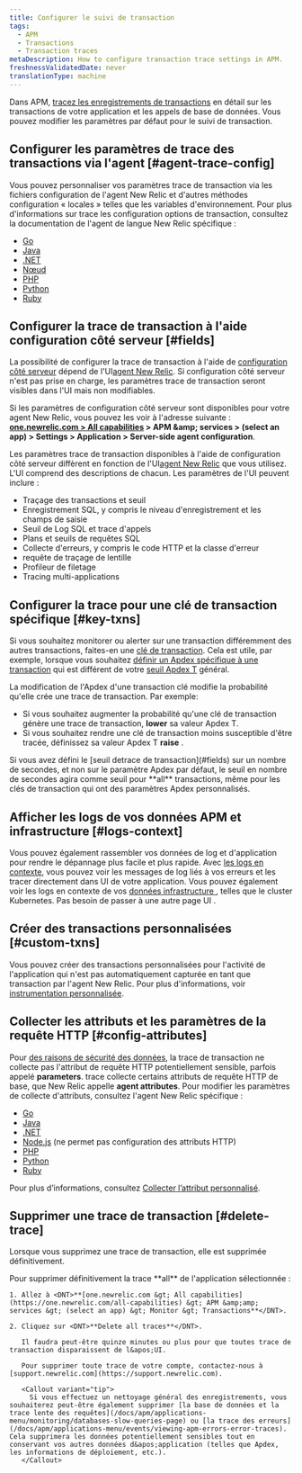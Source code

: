 ```yaml
---
title: Configurer le suivi de transaction
tags:
  - APM
  - Transactions
  - Transaction traces
metaDescription: How to configure transaction trace settings in APM.
freshnessValidatedDate: never
translationType: machine
---
```


Dans APM, [tracez les enregistrements de transactions](/docs/apm/transactions/transaction-traces/transaction-traces) en détail sur les transactions de votre application et les appels de base de données. Vous pouvez modifier les paramètres par défaut pour le suivi de transaction.

## Configurer les paramètres de trace des transactions via l&apos;agent [#agent-trace-config]

Vous pouvez personnaliser vos paramètres trace de transaction via les fichiers configuration de l&apos;agent New Relic et d&apos;autres méthodes configuration « locales » telles que les variables d&apos;environnement. Pour plus d&apos;informations sur trace les configuration options de transaction, consultez la documentation de l&apos;agent de langue New Relic spécifique :

* [Go](/docs/agents/go-agent/instrumentation/go-agent-configuration#transaction-tracer)
* [Java](/docs/agents/java-agent/configuration/java-agent-configuration-config-file#h2-transaction-tracer)
* [.NET](/docs/agents/net-agent/installation-configuration/net-agent-configuration#transaction_tracer)
* [Nœud](/docs/agents/nodejs-agent/installation-configuration/nodejs-agent-configuration#tx_tracer_config)
* [PHP](/docs/agents/php-agent/configuration/php-agent-configuration#inivar-tt-settings)
* [Python](/docs/agents/python-agent/installation-configuration/python-agent-configuration#txn-tracer-settings)
* [Ruby](/docs/agents/ruby-agent/installation-configuration/ruby-agent-configuration#transaction_tracer)

## Configurer la trace de transaction à l&apos;aide configuration côté serveur [#fields]

La possibilité de configurer la trace de transaction à l&apos;aide de [configuration côté serveur](/docs/agents/manage-apm-agents/configuration/server-side-agent-configuration) dépend de l&apos;UI[agent New Relic](#agent-trace-config). Si configuration côté serveur n&apos;est pas prise en charge, les paramètres trace de transaction seront visibles dans l&apos;UI mais non modifiables.

Si les paramètres de configuration côté serveur sont disponibles pour votre agent New Relic, vous pouvez les voir à l&apos;adresse suivante : <DNT>**[one.newrelic.com &gt; All capabilities](https://one.newrelic.com/all-capabilities) &gt; APM &amp;amp; services &gt; (select an app) &gt; Settings &gt; Application &gt; Server-side agent configuration**</DNT>.

Les paramètres trace de transaction disponibles à l&apos;aide de configuration côté serveur diffèrent en fonction de l&apos;UI[agent New Relic](#agent-trace-config) que vous utilisez. L&apos;UI comprend des descriptions de chacun. Les paramètres de l&apos;UI peuvent inclure :

* Traçage des transactions et seuil
* Enregistrement SQL, y compris le niveau d&apos;enregistrement et les champs de saisie
* Seuil de Log SQL et trace d&apos;appels
* Plans et seuils de requêtes SQL
* Collecte d&apos;erreurs, y compris le code HTTP et la classe d&apos;erreur
* requête de traçage de lentille
* Profileur de filetage
* Tracing multi-applications

## Configurer la trace pour une clé de transaction spécifique [#key-txns]

Si vous souhaitez monitorer ou alerter sur une transaction différemment des autres transactions, faites-en une [clé de transaction](/docs/apm/transactions/key-transactions/key-transactions-tracking-important-transactions-or-events). Cela est utile, par exemple, lorsque vous souhaitez [définir un Apdex spécifique à une transaction](/docs/apm/new-relic-apm/apdex/change-your-apdex-settings#key-transaction) qui est différent de votre [seuil Apdex T](/docs/apm/new-relic-apm/apdex/apdex-measuring-user-satisfaction#what-is) général.

La modification de l&apos;Apdex d&apos;une transaction clé modifie la probabilité qu&apos;elle crée une trace de transaction. Par exemple:

* Si vous souhaitez augmenter la probabilité qu&apos;une clé de transaction génère une trace de transaction, <DNT>**lower**</DNT> sa valeur Apdex T.
* Si vous souhaitez rendre une clé de transaction moins susceptible d&apos;être tracée, définissez sa valeur Apdex T <DNT>**raise**</DNT> .

<Callout variant="important">
  Si vous avez défini le [seuil detrace de transaction](#fields) sur un nombre de secondes, et non sur le paramètre Apdex par défaut, le seuil en nombre de secondes agira comme seuil pour <DNT>**all**</DNT> transactions, même pour les clés de transaction qui ont des paramètres Apdex personnalisés.
</Callout>

## Afficher les logs de vos données APM et infrastructure [#logs-context]

Vous pouvez également rassembler vos données de log et d&apos;application pour rendre le dépannage plus facile et plus rapide. Avec [les logs en contexte](/docs/logs/logs-context/configure-logs-context-apm-agents/), vous pouvez voir les messages de log liés à vos erreurs et les tracer directement dans UI de votre application. Vous pouvez également voir les logs en contexte de vos [données infrastructure ](/docs/logs/forward-logs/forward-your-logs-using-infrastructure-agent/), telles que le cluster Kubernetes. Pas besoin de passer à une autre page UI .

## Créer des transactions personnalisées [#custom-txns]

Vous pouvez créer des transactions personnalisées pour l&apos;activité de l&apos;application qui n&apos;est pas automatiquement capturée en tant que transaction par l&apos;agent New Relic. Pour plus d&apos;informations, voir [instrumentation personnalisée](/docs/apm/agents/manage-apm-agents/agent-data/custom-instrumentation/).

## Collecter les attributs et les paramètres de la requête HTTP [#config-attributes]

Pour [des raisons de sécurité des données](/docs/apm/transactions/transaction-traces/security-options-transaction-traces), la trace de transaction ne collecte pas l&apos;attribut de requête HTTP potentiellement sensible, parfois appelé <DNT>**parameters**</DNT>. trace collecte certains attributs de requête HTTP de base, que New Relic appelle <DNT>**agent attributes**</DNT>. Pour modifier les paramètres de collecte d&apos;attributs, consultez l&apos;agent New Relic spécifique :

* [Go](/docs/agents/go-agent/instrumentation/go-agent-attributes)
* [Java](/docs/agents/java-agent/attributes/java-agent-attributes)
* [.NET](/docs/agents/net-agent/attributes/net-agent-attributes)
* [Node.js](/docs/agents/nodejs-agent/installation-configuration/nodejs-agent-configuration#params) (ne permet pas configuration des attributs HTTP)
* [PHP](/docs/agents/php-agent/attributes/php-agent-attributes)
* [Python](/docs/agents/python-agent/attributes/python-agent-attributes)
* [Ruby](/docs/agents/ruby-agent/attributes/ruby-agent-attributes)

Pour plus d’informations, consultez [Collecter l’attribut personnalisé](/docs/agents/manage-apm-agents/agent-data/collect-custom-attributes).

## Supprimer une trace de transaction [#delete-trace]

Lorsque vous supprimez une trace de transaction, elle est supprimée définitivement.

<CollapserGroup>
  <Collapser id="delete-all" title="Supprimer toute trace de transaction">
    Pour supprimer définitivement la trace <DNT>**all**</DNT> de l&apos;application sélectionnée :

    1. Allez à <DNT>**[one.newrelic.com &gt; All capabilities](https://one.newrelic.com/all-capabilities) &gt; APM &amp;amp; services &gt; (select an app) &gt; Monitor &gt; Transactions**</DNT>.

    2. Cliquez sur <DNT>**Delete all traces**</DNT>.

       Il faudra peut-être quinze minutes ou plus pour que toutes trace de transaction disparaissent de l&apos;UI.

       Pour supprimer toute trace de votre compte, contactez-nous à [support.newrelic.com](https://support.newrelic.com).

       <Callout variant="tip">
         Si vous effectuez un nettoyage général des enregistrements, vous souhaiterez peut-être également supprimer [la base de données et la trace lente des requêtes](/docs/apm/applications-menu/monitoring/databases-slow-queries-page) ou [la trace des erreurs](/docs/apm/applications-menu/events/viewing-apm-errors-error-traces). Cela supprimera les données potentiellement sensibles tout en conservant vos autres données d&apos;application (telles que Apdex, les informations de déploiement, etc.).
       </Callout>
  </Collapser>
</CollapserGroup>